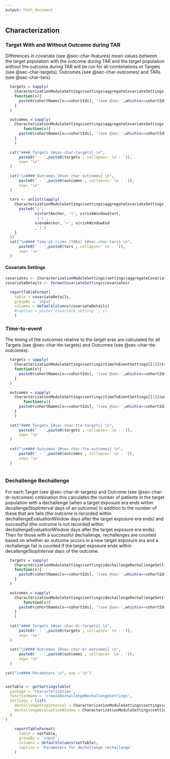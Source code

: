 ```yaml
---
output: html_document
---
```

  
## Characterization

### Target With and Without Outcome during TAR

Differences in covariate (see @sec-char-features) mean values between the target population with the outcome during TAR and the target population without the outcome during TAR will be run for all combinations or Targets (see @sec-char-targets), Outcomes (see @sec-char-outcomes) and TARs (see @sec-char-tars).  

```r
  targets = sapply(
    CharacterizationModuleSettings$settings$aggregateCovariateSettings[[1]]$targetIds, 
    function(x){
      paste0(cohortNames[x==cohortIds], '(see @sec-',which(x==cohortIds), ')')
    }
  )

  outcomes = sapply(
    CharacterizationModuleSettings$settings$aggregateCovariateSettings[[1]]$outcomeIds, 
        function(x){
      paste0(cohortNames[x==cohortIds], '(see @sec-',which(x==cohortIds), ')')
    }
    )
  
  cat("#### Targets {#sec-char-targets} \n",
      paste0(' - ',paste0(targets , collapse=' \n - ')), 
      sep= '\n'
  )
  
  cat("\n#### Outcomes {#sec-char-outcomes} \n",
      paste0(' - ',paste0(outcomes , collapse=' \n - ')), 
      sep= '\n'
  )
  
  tars <- unlist(lapply(
    CharacterizationModuleSettings$settings$aggregateCovariateSettings, function(x){
      paste0('(',
             x$startAnchor, '+', x$riskWindowStart, 
             ')-(',
             x$endAnchor, '+', x$riskWindowEnd
             ,')')
    }
  ))
  cat("\n#### Time-at-risks (TARs) {#sec-char-tars} \n",
      paste0(' - ',paste0(tars , collapse=' \n - ')), 
      sep= '\n'
  )


```

#### Covariate Settings {#sec-char-features}

```r
covariates <- CharacterizationModuleSettings$settings$aggregateCovariateSettings[[1]]$covariateSettings
covariateDetails <- formatCovariateSettings(covariates)

  reportTableFormat(
    table = covariateDetails, 
    groupBy = 'input', 
    columns = defaultColumns(covariateDetails)
    #caption = paste('covariate setting ', i)
    )
```

### Time-to-event

The timing of the outcomes relative to the target eras are calculated for all Targets (see @sec-char-tte-targets) and Outcomes (see @sec-char-tte-outcomes).  

```r
  targets = sapply(
    CharacterizationModuleSettings$settings$timeToEventSettings[[1]]$targetIds, 
    function(x){
      paste0(cohortNames[x==cohortIds], '(see @sec-',which(x==cohortIds), ')')
    }
  )

  outcomes = sapply(
    CharacterizationModuleSettings$settings$timeToEventSettings[[1]]$outcomeIds, 
        function(x){
      paste0(cohortNames[x==cohortIds], '(see @sec-',which(x==cohortIds), ')')
    }
    )
  
  cat("#### Targets {#sec-char-tte-targets} \n",
      paste0(' - ',paste0(targets , collapse=' \n - ')), 
      sep= '\n'
  )
  
  cat("\n#### Outcomes {#sec-char-tte-outcomes} \n",
      paste0(' - ',paste0(outcomes , collapse=' \n - ')), 
      sep= '\n'
  )
  


```


### Dechallenge Rechallenge

For each Target (see @sec-char-dr-targets) and Outcome (see @sec-char-dr-outcomes) cmbination this calculates the number of patients in the target population with a dechallenge (when a target exposure era ends within decallengeStopInterval days of an outcome) in addition to the number of these that are fails (the outcome is recorded within dechallengeEvaluationWindow days after the target exposure era ends) and successful (the outcome is not recorded within dechallengeEvaluationWindow days after the target exposure era ends). Then for those with a successful dechallenge, rechallenges are counted based on whether an outcome occurs in a new target exposure era and a rechallenge fail is counted if the target exposure ends within decallengeStopInterval days of the outcome.

```r
  targets = sapply(
    CharacterizationModuleSettings$settings$dechallengeRechallengeSettings[[1]]$targetCohortDefinitionIds, 
    function(x){
      paste0(cohortNames[x==cohortIds], '(see @sec-',which(x==cohortIds), ')')
    }
  )

  outcomes = sapply(
    CharacterizationModuleSettings$settings$dechallengeRechallengeSettings[[1]]$outcomeCohortDefinitionIds, 
        function(x){
      paste0(cohortNames[x==cohortIds], '(see @sec-',which(x==cohortIds), ')')
    }
    )
  
  cat("#### Targets {#sec-char-dr-targets} \n",
      paste0(' - ',paste0(targets , collapse=' \n - ')), 
      sep= '\n'
  )
  
  cat("\n#### Outcomes {#sec-char-dr-outcomes} \n",
      paste0(' - ',paste0(outcomes , collapse=' \n - ')), 
      sep= '\n'
  )
  
cat("\n#### Parameters \n", sep ='\n')


setTable <- getSettingsTable(
  package = 'Characterization', 
  functionName = 'createDechallengeRechallengeSettings',
  settings = list(
    dechallengeStopInterval = CharacterizationModuleSettings$settings$dechallengeRechallengeSettings[[1]]$dechallengeStopInterval,
    dechallengeEvaluationWindow = CharacterizationModuleSettings$settings$dechallengeRechallengeSettings[[1]]$dechallengeEvaluationWindow
  )
)

    reportTableFormat(
      table = setTable, 
      groupBy = 'input',
      columns = defaultColumns(setTable),
      caption = 'Parameters for dechallenge rechallange'
    )
    

```

